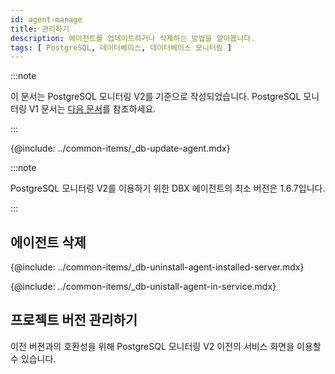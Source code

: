 ```yaml
---
id: agent-manage
title: 관리하기
description: 에이전트를 업데이트하거나 삭제하는 방법을 알아봅니다.
tags: [ PostgreSQL, 데이터베이스, 데이터베이스 모니터링 ]
---
```


:::note

이 문서는 PostgreSQL 모니터링 V2를 기준으로 작성되었습니다. PostgreSQL 모니터링 V1 문서는 [다음 문서](../postgresql-v1/agent-manage)를 참조하세요.

:::

<!-- 에이전트 업데이트 -->
{@include: ../common-items/_db-update-agent.mdx}

:::note

PostgreSQL 모니터링 V2를 이용하기 위한 DBX 에이전트의 최소 버전은 1.6.7입니다.

:::

## 에이전트 삭제

<!-- 에이전트 설치 서버에서 삭제하기 -->
{@include: ../common-items/_db-uninstall-agent-installed-server.mdx}

<!-- 서비스 화면에서 삭제하기 -->
{@include: ../common-items/_db-unistall-agent-in-service.mdx}


## 프로젝트 버전 관리하기

이전 버전과의 호환성을 위해 PostgreSQL 모니터링 V2 이전의 서비스 화면을 이용할 수 있습니다.